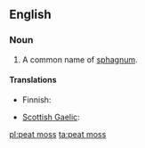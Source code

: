 ==English==

===Noun===
{{en-noun|head=[[peat]] [[moss]]|-}}

# A common name of [[sphagnum]].

====Translations====
{{trans-top|sphagnum}}
* Finnish: {{t+|fi|rahkasammal}}
{{trans-mid}}
* [[Scottish Gaelic]]: {{t|gd|mòinteach|f}}
{{trans-bottom}}

[[pl:peat moss]]
[[ta:peat moss]]